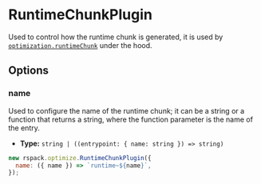 
# RuntimeChunkPlugin

Used to control how the runtime chunk is generated, it is used by [`optimization.runtimeChunk`](/config/optimization#optimizationruntimechunk) under the hood.

## Options

### name

Used to configure the name of the runtime chunk; it can be a string or a function that returns a string, where the function parameter is the name of the entry.

- **Type:** `string | ((entrypoint: { name: string }) => string)`

```js
new rspack.optimize.RuntimeChunkPlugin({
  name: ({ name }) => `runtime~${name}`,
});
```
